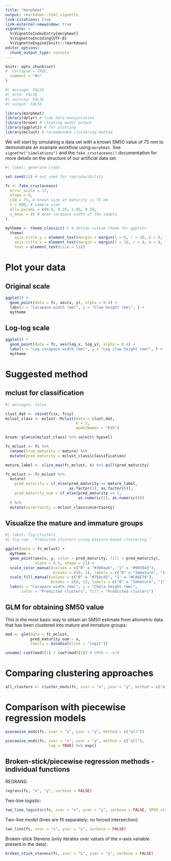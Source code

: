 ```yaml
---
title: "morphmat"
output: rmarkdown::html_vignette
link-citations: true
link-external-newwindow: true 
vignette: >
  %\VignetteIndexEntry{morphmat}
  %\VignetteEncoding{UTF-8}
  %\VignetteEngine{knitr::rmarkdown}
editor_options: 
  chunk_output_type: console
---
```


```r
knitr::opts_chunk$set(
#  collapse = TRUE,
  comment = "#>"
)
```

```r
#| message: FALSE
#| echo: FALSE
#| warning: FALSE
#| output: FALSE

library(morphmat)
library(dplyr) # tidy data manipulation
library(broom) # cleaning model output
library(ggplot2) # for plotting
library(mclust) # recommended clustering method
```

We will start by simulating a data set with a known SM50 value of 75 mm to demonstrate an example workflow using `morphmat`. See `vignette("simulations")` and the `fake_crustaceans()` documentation for more details on the structure of our artificial data set.
```r
#| label: generate-crabs

set.seed(12) # set seed for reproducibility

fc <- fake_crustaceans(
  error_scale = 17,
  slope = 9,
  L50 = 75, # known size at maturity is 75 mm
  n = 800, # sample size
  allo_params = c(0.9, 0.25, 1.05, 0.2),
  x_mean = 85 # mean carapace width of the sample
)

mytheme <- theme_classic() + # define custom theme for ggplots
  theme(
    axis.title.y = element_text(margin = margin(t = 0, r = 10, b = 0, l = 0)),
    axis.title.x = element_text(margin = margin(t = 10, r = 0, b = 0, l = 0)),
    text = element_text(size = 13))
```

# Plot your data

## Original scale
```r
ggplot() +
  geom_point(data = fc, aes(x, y), alpha = 0.4) +
  labs(x = "Carapace width (mm)", y = "Claw height (mm)", ) +
  mytheme
```

## Log-log scale
```r
ggplot() +
  geom_point(data = fc, aes(log_x, log_y), alpha = 0.4) +
  labs(x = "Log carapace width (mm)", y = "Log claw height (mm)", ) +
  mytheme
```

# Suggested method

## mclust for classification

```r
#| messages: false

clust_dat <- cbind(fc$x, fc$y)
mclust_class <- mclust::Mclust(data = clust_dat,
                               G = 2,
                               modelNames = "EVV")

broom::glance(mclust_class) %>% select(-hypvol)

fc_mclust <- fc %>%
  rename(true_maturity = mature) %>%
  mutate(pred_maturity = mclust_class$classification) 

mature_label <- slice_max(fc_mclust, x) %>% pull(pred_maturity)

fc_mclust <- fc_mclust %>%
  mutate(
    pred_maturity = if_else(pred_maturity == mature_label,
                            as.factor(1), as.factor(0)),
    pred_maturity_num = if_else(pred_maturity == 1,
                                as.numeric(1), as.numeric(0))
  ) %>%
  mutate(uncertainty = mclust_class$uncertainty)
```

## Visualize the mature and immature groups

<!-- # ```{r} -->
<!-- # fc_mclust %>% -->
<!-- #   mutate(mature = if_else(pred_maturity == 0, "Immature", "Mature")) %>% -->
<!-- #   tbl_summary(include = c(x, y), -->
<!-- #     by = mature, -->
<!-- #     type = all_continuous() ~ "continuous2", -->
<!-- #     label = list(x ~ "Carapace width (mm)", y ~ "Chela height (mm)"), -->
<!-- #     statistic = list( -->
<!-- #       all_continuous() ~ c("{mean} (\U00B1{sd})", -->
<!-- #         "{min}-{max}"))) %>% -->
<!-- #   add_p() %>% -->
<!-- #   modify_header(label ~ "", -->
<!-- #     all_stat_cols() ~ "**{level}**<br>N = {n} ({style_percent(p)}%)") %>% -->
<!-- #   add_stat_label(label = all_continuous() ~ c("Mean (\U00B1SD)", "Min - Max")) -->
<!-- # ``` -->

```r
#| label: fig-cluster1
#| fig-cap: "Predicted clusters using mixture-based clustering."

ggplot(data = fc_mclust) +
  mytheme +
  geom_point(aes(x, y, color = pred_maturity, fill = pred_maturity),
             alpha = 0.5, shape = 21) +
  scale_color_manual(values = c("0" = "#368aab", "1" = "#993843"),
                     breaks = c(0, 1), labels = c("0" = "Immature", "1" = "Mature")) +
  scale_fill_manual(values = c("0" = "#7bbcd5", "1" = "#CA6E78"),
                    breaks = c(0, 1), labels = c("0" = "Immature", "1" = "Mature")) +
  labs(x = "Carapace width (mm)", y = "Chela height (mm)",
       color = "Predicted clusters", fill = "Predicted clusters")
```

## GLM for obtaining SM50 value

This is the most basic way to obtain an SM50 estimate from allometric data that has been clustered into mature and immature groups:
```r
mod <- glm(data = fc_mclust,
           pred_maturity_num ~ x,
           family = binomial(link = "logit"))

unname(-coef(mod)[1] / coef(mod)[2]) # SM50 = -A/B
```

# Comparing clustering approaches
```r
all_clusters <- cluster_mods(fc, xvar = "x", yvar = "y", method = c("all"), plot = TRUE)
```

# Comparison with piecewise regression models

```r
piecewise_mods(fc, xvar = "x", yvar = "y", method = c("all"))

piecewise_mods(fc, xvar = "x", yvar = "y", method = c("all"),
                   log = TRUE) %>% exp()
```

## Broken-stick/piecewise regression methods - individual functions

REGRANS:

```r
regrans(fc, "x", "y", verbose = FALSE)
```

Two-line logistic:

```r
two_line_logistic(fc, xvar = "x", yvar = "y", verbose = FALSE, SM50_start = 85)
```

Two-line model (lines are fit separately; no forced intersection):

```r
two_line(fc, xvar = "x", yvar = "y", verbose = FALSE)
```

Broken-stick Stevens (only iterates over values of the x-axis variable present in the data):

```r
broken_stick_stevens(fc, xvar = "x", yvar = "y", verbose = FALSE)
```
